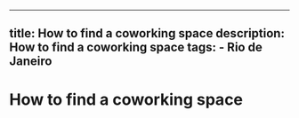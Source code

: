 ---
  title: How to find a coworking space
  description: How to find a coworking space
  tags:
    - Rio de Janeiro
  ---
  # How to find a coworking space
  